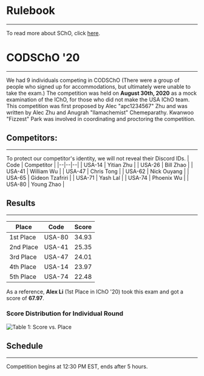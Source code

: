 # Rulebook
---
To read more about SChO, click [here](https://docs.google.com/document/d/1zzYzMoApoHBhg9Astxlc6l4w9U33XJvB3U7hL99Fg4A/edit?usp=sharing).

# CODSChO '20
---
We had 9 individuals competing in CODSChO (There were a group of people who signed up for accommodations, but ultimately were unable to take the exam.) The competition was held on **August 30th, 2020** as a mock examination of the IChO, for those who did not make the USA IChO team. This competition was first proposed by Alec "apc1234567" Zhu and was written by Alec Zhu and Anugrah "llamachemist" Chemeparathy. Kwanwoo "Fizzest" Park was involved in coordinating and proctoring the competition.

## Competitors:
---
To protect our competitor's identity, we will not reveal their Discord IDs.
|  Code  |  Competitor |
|--|--|--|
| USA-14 | Yitian Zhu |
| USA-26 | Bill Zhao |
| USA-41 | William Wu |
| USA-47 | Chris Tong | 
| USA-62 | Nick Ouyang |
| USA-65 | Gideon Tzafriri | 
| USA-71 | Yash Lal |
| USA-74 | Phoenix Wu |
| USA-80 | Young Zhao |

## Results
---
| Place | Code | Score |
|--|--|--|
| 1st Place | USA-80 | 34.93 |
| 2nd Place | USA-41 | 25.35 |
| 3rd Place | USA-47 | 24.01 |
| 4th Place | USA-14 | 23.97 |
| 5th Place | USA-74 | 22.48 |

As a reference, **Alex Li** (1st Place in IChO '20) took this exam and got a score of **67.97**.


### Score Distribution for Individual Round
![Table 1: Score vs. Place](https://i.imgur.com/ufCOlLw.png)

## Schedule
---
Competition begins at 12:30 PM EST, ends after 5 hours.



